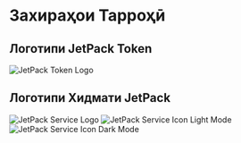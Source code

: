 # Захираҳои Тарроҳӣ

## Логотипи JetPack Token

![JetPack Token Logo](/images/jetpack.svg)

## Логотипи Хидмати JetPack

![JetPack Service Logo](/images/jetpack_image.png)
![JetPack Service Icon Light Mode](/images/jetpack_logo.svg)
![JetPack Service Icon Dark Mode](/images/jetpack_logo_dark.svg)